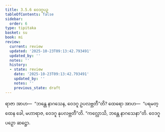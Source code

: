 ```yaml
---
title: 3.5.6 ဝေဒဂူပဉှ
tableOfContents: false
sidebar:
  order: 6
type: tipitaka
basket: su
book: mi
review:
  current: review
  updated: '2025-10-23T09:13:42.793491'
  updated_by: ''
  notes: ''
  history:
  - state: review
    date: '2025-10-23T09:13:42.793491'
    updated_by: ''
    notes: ''
    previous_state: draft
---
```



<ReviewStatus review={frontmatter.review} showDetails={true} />

<HypothesisAnnotation frontmatter={frontmatter} />

<DynamicBreadcrumb />

<Division number="78" book="mi" e="ch" v="28">

<Paragraph number="376" book="mi">
ရာဇာ အာဟ—  “ဘန္တေ နာဂသေန, ဝေဒဂူ ဥပလဗ္ဘတီ”တိ? ထေရော အာဟ—  “ပရမတ္ထေန ခေါ, မဟာရာဇ, ဝေဒဂူ နုပလဗ္ဘတီ”တိ.
</Paragraph>

<Paragraph number="377" book="mi">
“ကလ္လောသိ, ဘန္တေ နာဂသေနာ”တိ.

</Paragraph>
</Division>

<Paragraph number="378" type="center" book="mi">
ဝေဒဂူပဉှော ဆဋ္ဌော.
</Paragraph>